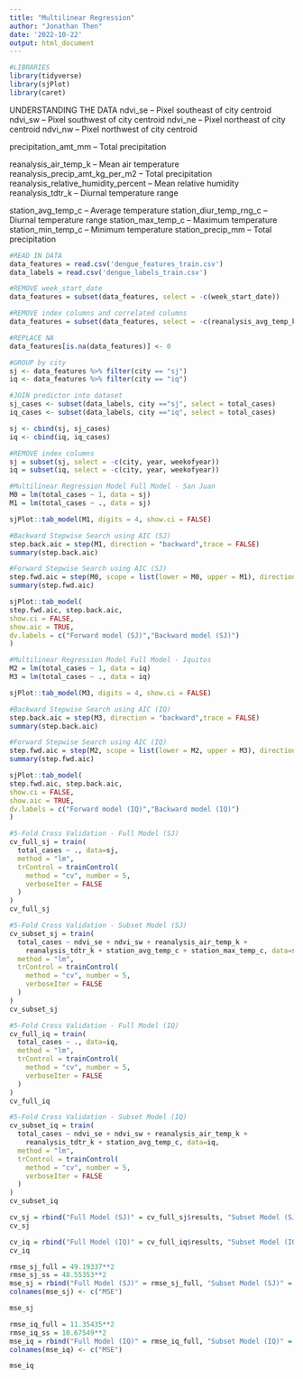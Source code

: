 ---
title: "Multilinear Regression"
author: "Jonathan Then"
date: '2022-10-22'
output: html_document
---

```{r setup, warning=FALSE}
#LIBRARIES
library(tidyverse)
library(sjPlot)
library(caret)
```

UNDERSTANDING THE DATA
ndvi_se – Pixel southeast of city centroid
ndvi_sw – Pixel southwest of city centroid
ndvi_ne – Pixel northeast of city centroid
ndvi_nw – Pixel northwest of city centroid

precipitation_amt_mm – Total precipitation

reanalysis_air_temp_k – Mean air temperature
reanalysis_precip_amt_kg_per_m2 – Total precipitation
reanalysis_relative_humidity_percent – Mean relative humidity
reanalysis_tdtr_k – Diurnal temperature range

station_avg_temp_c – Average temperature
station_diur_temp_rng_c – Diurnal temperature range
station_max_temp_c – Maximum temperature
station_min_temp_c – Minimum temperature
station_precip_mm – Total precipitation


```{r}
#READ IN DATA
data_features = read.csv('dengue_features_train.csv')
data_labels = read.csv('dengue_labels_train.csv')

#REMOVE week_start_date
data_features = subset(data_features, select = -c(week_start_date))

#REMOVE index columns and correlated columns
data_features = subset(data_features, select = -c(reanalysis_avg_temp_k, reanalysis_dew_point_temp_k, reanalysis_max_air_temp_k, reanalysis_min_air_temp_k, reanalysis_sat_precip_amt_mm, reanalysis_specific_humidity_g_per_kg))

#REPLACE NA
data_features[is.na(data_features)] <- 0

#GROUP by city
sj <- data_features %>% filter(city == "sj")
iq <- data_features %>% filter(city == "iq")

#JOIN predictor into dataset
sj_cases <- subset(data_labels, city =="sj", select = total_cases)
iq_cases <- subset(data_labels, city =="iq", select = total_cases)

sj <- cbind(sj, sj_cases)
iq <- cbind(iq, iq_cases)

#REMOVE index columns
sj = subset(sj, select = -c(city, year, weekofyear))
iq = subset(iq, select = -c(city, year, weekofyear))
```

```{r}
#Multilinear Regression Model Full Model - San Juan
M0 = lm(total_cases ~ 1, data = sj)
M1 = lm(total_cases ~ ., data = sj)

sjPlot::tab_model(M1, digits = 4, show.ci = FALSE)
```

```{r}
#Backward Stepwise Search using AIC (SJ)
step.back.aic = step(M1, direction = "backward",trace = FALSE)
summary(step.back.aic)
```

```{r}
#Forward Stepwise Search using AIC (SJ)
step.fwd.aic = step(M0, scope = list(lower = M0, upper = M1), direction = "forward", trace = FALSE)
summary(step.fwd.aic)
```

```{r}
sjPlot::tab_model(
step.fwd.aic, step.back.aic,
show.ci = FALSE,
show.aic = TRUE,
dv.labels = c("Forward model (SJ)","Backward model (SJ)")
)
```

```{r}
#Multilinear Regression Model Full Model - Iquitos
M2 = lm(total_cases ~ 1, data = iq)
M3 = lm(total_cases ~ ., data = iq)

sjPlot::tab_model(M3, digits = 4, show.ci = FALSE)
```

```{r}
#Backward Stepwise Search using AIC (IQ)
step.back.aic = step(M3, direction = "backward",trace = FALSE)
summary(step.back.aic)
```

```{r}
#Forward Stepwise Search using AIC (IQ)
step.fwd.aic = step(M2, scope = list(lower = M2, upper = M3), direction = "forward", trace = FALSE)
summary(step.fwd.aic)
```

```{r}
sjPlot::tab_model(
step.fwd.aic, step.back.aic,
show.ci = FALSE,
show.aic = TRUE,
dv.labels = c("Forward model (IQ)","Backward model (IQ)")
)
```


```{r}
#5-Fold Cross Validation - Full Model (SJ)
cv_full_sj = train(
  total_cases ~ ., data=sj,
  method = "lm",
  trControl = trainControl(
    method = "cv", number = 5,
    verboseIter = FALSE
  )
)
cv_full_sj
```

```{r}
#5-Fold Cross Validation - Subset Model (SJ)
cv_subset_sj = train(
  total_cases ~ ndvi_se + ndvi_sw + reanalysis_air_temp_k + 
    reanalysis_tdtr_k + station_avg_temp_c + station_max_temp_c, data=sj,
  method = "lm",
  trControl = trainControl(
    method = "cv", number = 5,
    verboseIter = FALSE
  )
)
cv_subset_sj
```

```{r}
#5-Fold Cross Validation - Full Model (IQ)
cv_full_iq = train(
  total_cases ~ ., data=iq,
  method = "lm",
  trControl = trainControl(
    method = "cv", number = 5,
    verboseIter = FALSE
  )
)
cv_full_iq
```

```{r}
#5-Fold Cross Validation - Subset Model (IQ)
cv_subset_iq = train(
  total_cases ~ ndvi_se + ndvi_sw + reanalysis_air_temp_k + 
    reanalysis_tdtr_k + station_avg_temp_c, data=iq,
  method = "lm",
  trControl = trainControl(
    method = "cv", number = 5,
    verboseIter = FALSE
  )
)
cv_subset_iq
```

```{r}
cv_sj = rbind("Full Model (SJ)" = cv_full_sj$results, "Subset Model (SJ)" = cv_subset_sj$results)
cv_sj
```

```{r}
cv_iq = rbind("Full Model (IQ)" = cv_full_iq$results, "Subset Model (IQ)" = cv_subset_iq$results)
cv_iq
```

```{r}
rmse_sj_full = 49.19337**2
rmse_sj_ss = 48.55353**2
mse_sj = rbind("Full Model (SJ)" = rmse_sj_full, "Subset Model (SJ)" = rmse_sj_ss)
colnames(mse_sj) <- c("MSE")

mse_sj
```

```{r}
rmse_iq_full = 11.35435**2
rmse_iq_ss = 10.67549**2
mse_iq = rbind("Full Model (IQ)" = rmse_iq_full, "Subset Model (IQ)" = rmse_iq_ss)
colnames(mse_iq) <- c("MSE")

mse_iq
```

```{r}

```